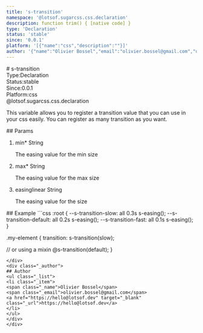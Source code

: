 ```yaml
---
title: 's-transition'
namespace: '@lotsof.sugarcss.css.declaration'
description: function trim() { [native code] }
type: 'Declaration'
status: 'stable'
since: '0.0.1'
platform: '[{"name":"css","description":""}]'
author: '{"name":"Olivier Bossel","email":"olivier.bossel@gmail.com","url":"https://hello@lotsof.dev"}'
---
```

<div class="docmap-mdx">
# s-transition
<div class="_metas">
<div class="_type"><span class="_type-label">Type:</span><span class="_type-value">Declaration</span></div>
<div class="_status"><span class="_status-label">Status:</span><span class="_status-value -stable">stable</span></div>
<div class="_since"><span class="_since-label">Since:</span><span class="_since-value">0.0.1</span></div>
<div class="_platform"><span class="_platform-label">Platform:</span><span class="_platform-value">css</span></div>
</div>
<div class="_namespace">@lotsof.sugarcss.css.declaration</div>
<div class="_description">
<p>This variable allows you to register a transition value that you can use in your css easily.
You can register as many transition as you want.</p>

</div>
<div class="_params">
## Params
<ol class="_list">
<li class="_item">
<span class="_name">min<span class="_required">*</span></span><span class="_default"></span> <span class="_type">String</span>
<p class="_description">The easing value for the min size</p>
</li>
<li class="_item">
<span class="_name">max<span class="_required">*</span></span><span class="_default"></span> <span class="_type">String</span>
<p class="_description">The easing value for the max size</p>
</li>
<li class="_item">
<span class="_name">easing</span><span class="_default">linear</span> <span class="_type">String</span>
<p class="_description">The easing value for the size</p>
</li>
</ol>
</div>
<div class="_examples">
## Example
```css
:root {
   --s-transition-slow: all 0.3s s-easing();
   --s-transition-default: all 0.2s s-easing();
   --s-transition-fast: all 0.1s s-easing();
}

.my-element {
   transition: s-transition(slow);

   // or using a mixin
   @s-transition(default);
}
```
</div>
<div class="_author">
## Author
<ul class="_list">
<li class="_item">
<span class="_name">Olivier Bossel</span>
<span class="_email">olivier.bossel@gmail.com</span>
<a href="https://hello@lotsof.dev" target="_blank" class="_url">https://hello@lotsof.dev</a>
</li>
</ul>
</div>
</div>